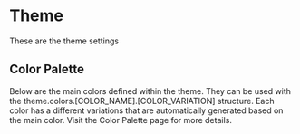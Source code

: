 
# Theme

These are the theme settings

## Color Palette

Below are the main colors defined within the theme. They can be used with the theme.colors.[COLOR_NAME].[COLOR_VARIATION] structure. Each color has a different variations that are automatically generated based on the main color. Visit the Color Palette page for more details.

<ColorSample mainColorsOnly />
